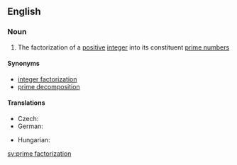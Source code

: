 ==English==
{{wikipedia|Integer factorization}}

===Noun===
{{en-noun|sg=[[prime]] [[factorization]]}}

# {{mathematics}} The factorization of a [[positive]] [[integer]] into its constituent [[prime number]]s

====Synonyms====
* [[integer factorization]]
* [[prime decomposition]] {{qualifier|rare}}

====Translations====
{{trans-top|factorization of a positive integer}}
* Czech: {{t-|cs|prvočíselný rozklad|m}}
* German: {{t+|de|Primfaktorzerlegung|f}}
{{trans-mid}}
* Hungarian: {{t-|hu|prímfaktorizáció}}
{{trans-bottom}}

[[sv:prime factorization]]